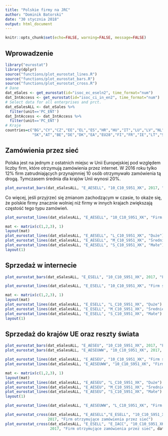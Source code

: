 ```yaml
---
title: "Polskie firmy na JRC"
author: "Dominik Batorski"
date: "30 stycznia 2018"
output: html_document
---
```


```r
knitr::opts_chunk$set(echo=FALSE, warning=FALSE, message=FALSE)
```

## Wprowadzenie

```r
library("eurostat")
library(dplyr)
source("functions/plot_eurostat_lines.R")
source("functions/plot_eurostat_bars.R")
source("functions/plot_eurostat_cross.R")
# Dane
dat_eSales <- get_eurostat(id="isoc_ec_eseln2", time_format="num")
dat_IntAccess <- get_eurostat(id="isoc_ci_in_en2", time_format="num")
# Select data for all enterprises and prct.
dat_eSalesALL <- dat_eSales %>% 
  filter(unit=='PC_ENT')
dat_IntAccess <- dat_IntAccess %>% 
  filter(unit=='PC_ENT')
# Kraje
countries=c("BG","CY","CZ","EE","EL","ES","HR","HU","IT","LU","LV","NL","PL","PT","RO","SE",
            "SK","AT","BE","DE","DK","EA","EU28","FI","FR","IE","LT","SI","UK")
```

## Zamówienia przez sieć

Polska jest na jednym z ostatnich miejsc w Unii Europejskiej pod względem liczby firm, które otrzymują zamówienia przez internet. W 2016 roku tylko 12% firm zatrudniających przynajmniej 10 osób otrzymywało zamówienia tą drogą. Tymczasem średnia dla krajów Unii wynosi 20%. 

```r
plot_eurostat_bars(dat_eSalesALL, "E_AESELL", "10_C10_S951_XK", 2017, "Firm otrzymujące zamówienia przez sieć")
```

Co więcej, jeśli przyjrzeć się zmianom zachodzącym w czasie, to okaże się, że polskie firmy znacznie wolniej niż firmy w innych krajach zwiększają częstość tego typu zamówień. 

```r
plot_eurostat_lines(dat_eSalesALL, "E_AESELL", "10_C10_S951_XK", "Firm otrzymujące zamówienia przez sieć")
```

```r
mat <- matrix(c(1,2,3), 1)
layout(mat)
plot_eurostat_lines(dat_eSalesALL, "E_AESELL", "L_C10_S951_XK", "Duże")
plot_eurostat_lines(dat_eSalesALL, "E_AESELL", "M_C10_S951_XK", "Średnie")
plot_eurostat_lines(dat_eSalesALL, "E_AESELL", "S_C10_S951_XK", "Małe")
layout(1)
```


## Sprzedaż w internecie

```r
plot_eurostat_bars(dat_eSalesALL, "E_ESELL", "10_C10_S951_XK", 2017, "Firm sprzedające przez sieć (min 1% przychodów)")
```

```r
plot_eurostat_lines(dat_eSalesALL, "E_ESELL", "10_C10_S951_XK", "Firm sprzedające przez sieć (min 1% przychodów)")
```

```r
mat <- matrix(c(1,2,3), 1)
layout(mat)
plot_eurostat_lines(dat_eSalesALL, "E_ESELL", "L_C10_S951_XK", "Duże")
plot_eurostat_lines(dat_eSalesALL, "E_ESELL", "M_C10_S951_XK", "Średnie")
plot_eurostat_lines(dat_eSalesALL, "E_ESELL", "S_C10_S951_XK", "Małe")
layout(1)
```


## Sprzedaż do krajów UE oraz reszty świata

```r
plot_eurostat_bars(dat_eSalesALL, "E_AESEU", "10_C10_S951_XK", 2017, "Firm sprzedające przez sieć do innych krajów UE")
plot_eurostat_bars(dat_eSalesALL, "E_AESEUWW", "10_C10_S951_XK", 2017, "Firm sprzedające przez sieć do innych krajów")
```


```r
plot_eurostat_lines(dat_eSalesALL, "E_AESEU", "10_C10_S951_XK", "Firm sprzedające przez sieć do innych krajów UE")
plot_eurostat_lines(dat_eSalesALL, "E_AESEUWW", "10_C10_S951_XK", "Firm sprzedające przez sieć do innych krajów")

```

```r
mat <- matrix(c(1,2,3), 1)
layout(mat)
plot_eurostat_lines(dat_eSalesALL, "E_AESEU", "L_C10_S951_XK", "Duże")
plot_eurostat_lines(dat_eSalesALL, "E_AESEU", "M_C10_S951_XK", "Średnie")
plot_eurostat_lines(dat_eSalesALL, "E_AESEU", "S_C10_S951_XK", "Małe")
layout(1)
```


```r
plot_eurostat_lines(dat_eSalesALL, "E_AESEUWW", "L_C10_S951_XK", "Firm sprzedające przez sieć do innych krajów")
```

```r
plot_eurostat_cross(dat_eSalesALL, "E_AESELL","E_ESELL", "10_C10_S951_XK", 
                   2017, "Firm otrzymujące zamówienia przez sieć")
plot_eurostat_cross(dat_eSalesALL, "E_ESELL", "E_IACC", "10_C10_S951_XK", 
                    2017, "Firm otrzymujące zamówienia przez sieć", dat_IntAccess)
```

